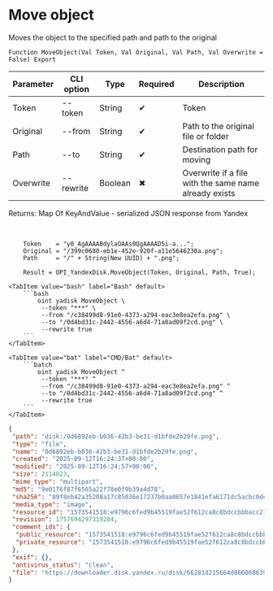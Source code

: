 ﻿---
sidebar_position: 9
description: Move object and other functions to work with Yandex Disk in the Open Integration Package, a free open-source integration library for 1C:Enterprise 8, OneScript and CLI
keywords: [1C, 1С, 1С:Enterprise, 1С:Enterprise 8.3, API, Integration, Services, Exchange, OneScript, CLI, Yandex Disk]
---


# Move object
 Moves the object to the specified path and path to the original



`Function MoveObject(Val Token, Val Original, Val Path, Val Overwrite = False) Export`

  | Parameter | CLI option | Type | Required | Description |
  |-|-|-|-|-|
  | Token | --token | String | &#x2714; | Token |
  | Original | --from | String | &#x2714; | Path to the original file or folder |
  | Path | --to | String | &#x2714; | Destination path for moving |
  | Overwrite | --rewrite | Boolean | &#x2716; | Overwrite if a file with the same name already exists |

  
  Returns:  Map Of KeyAndValue - serialized JSON response from Yandex

<br/>




```bsl title="1C:Enterprise/OneScript code example"
    Token    = "y0_AgAAAABdylaOAAs0QgAAAAD5i-a...";
    Original = "/399c0680-eb1e-452e-920f-a11e5646230a.png";
    Path     = "/" + String(New UUID) + ".png";

    Result = OPI_YandexDisk.MoveObject(Token, Original, Path, True);
```
 

 <Tabs>
  
    <TabItem value="bash" label="Bash" default>
        ```bash
            oint yadisk MoveObject \
             --token "***" \
             --from "/c38499d8-91e0-4373-a294-eac3e8ea2efa.png" \
             --to "/0d4bd31c-2442-4556-a6d4-71a8ad09f2cd.png" \
             --rewrite true
        ```
    </TabItem>
  
    <TabItem value="bat" label="CMD/Bat" default>
        ```batch
            oint yadisk MoveObject ^
             --token "***" ^
             --from "/c38499d8-91e0-4373-a294-eac3e8ea2efa.png" ^
             --to "/0d4bd31c-2442-4556-a6d4-71a8ad09f2cd.png" ^
             --rewrite true
        ```
    </TabItem>
</Tabs>


```json title="Result"
{
 "path": "disk:/0d6892eb-b036-42b3-be31-d1bfde2b29fe.png",
 "type": "file",
 "name": "0d6892eb-b036-42b3-be31-d1bfde2b29fe.png",
 "created": "2025-09-12T16:24:37+00:00",
 "modified": "2025-09-12T16:24:57+00:00",
 "size": 2114023,
 "mime_type": "multipart",
 "md5": "9e0176f87f6565a22f78e0f9b39a4d78",
 "sha256": "89f8eb42a35208a17c85036e17237b0aa0657e1841efa6171dc5acbc0dea9e18",
 "media_type": "image",
 "resource_id": "1573541518:e9796c6fed9b45519fae52f612ca8c8bdccbbbacc216a0065ddf1875fa7bf682",
 "revision": 1757694297319284,
 "comment_ids": {
  "public_resource": "1573541518:e9796c6fed9b45519fae52f612ca8c8bdccbbbacc216a0065ddf1875fa7bf682",
  "private_resource": "1573541518:e9796c6fed9b45519fae52f612ca8c8bdccbbbacc216a0065ddf1875fa7bf682"
 },
 "exif": {},
 "antivirus_status": "clean",
 "file": "https://downloader.disk.yandex.ru/disk/66281d215664d866068639ff1a2bdf7a019ed5889acfe04abe9389658c9175b3/68c4819a/gwThwhLBKYvLhQCNnqAHiieYQU-6Vbu2mw0zFKbELXok0mCGo7drPOzUevNikL50gl1zbxtdmI0K9lnx5RIklw%3D%3D?uid=1573541518&filename=0d6892eb-b036-42b3-be31-d1bfde2b29fe.png&disposition=attachment&hash=&limit=0&content_type=multipart&owner_uid=1573541518&fsize=2114023&hid=03d7263840468e281bd0b238a26e7d0d&media_type=image&tknv=v3&etag=9e0176f87f6565a22f78e0f9b39a4d78"
}
```
